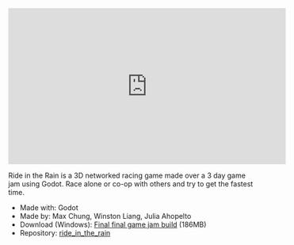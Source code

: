 <iframe
  width="560"
  height="315"
  src="https://www.youtube.com/embed/GSHtXQcCOtM?si=jXBVbjzZRS5Wo2rm"
  title="YouTube video player"
  allow="accelerometer; autoplay; clipboard-write; encrypted-media; gyroscope; picture-in-picture; web-share"
  frameBorder="0"
  allowFullScreen="allowFullScreen"
></iframe>

Ride in the Rain is a 3D networked racing game made over a 3 day game jam using Godot. Race alone or co-op with others and try to get the fastest time.

- Made with: Godot
- Made by: Max Chung, Winston Liang, Julia Ahopelto
- Download (Windows): [Final final game jam build](https://github.com/maxrchung/ride_in_the_rain/releases/tag/v0.0) (186MB)
- Repository: [ride_in_the_rain](https://github.com/maxrchung/ride_in_the_rain)
